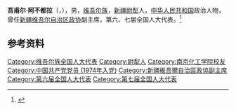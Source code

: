 '''吾甫尔·阿不都拉'''（{{lang-ug|غوپۇر ئابدۇللا|Ghopur Abdulla}}，{{bd|1941年|9月|}}），男，[[维吾尔族|维吾尔族]]，[[新疆|新疆]][[尉犁|尉犁]]人，[[中华人民共和国|中华人民共和国]]政治人物，曾任[[新疆维吾尔自治区政协|新疆维吾尔自治区政协]]副主席，第六、七届全国人大代表。<ref>{{Cite book|title=中华人民共和国职官志|author=何虎生, 李耀东, 向常福主编|publisher=中国社会出版社|year=2003|isbn=9787800883934|location=北京|pages=}}</ref>

== 参考资料 ==
{{reflist}}

{{中国人物小作品}}

{{Authority control}}
{{DEFAULTSORT:}}
[[Category:维吾尔族全国人大代表|Category:维吾尔族全国人大代表]]
[[Category:尉犁人|Category:尉犁人]]
[[Category:南京化工学院校友|Category:南京化工学院校友]]
[[Category:中国共产党党员_(1974年入党)|Category:中国共产党党员 (1974年入党)]]
[[Category:新疆維吾爾自治區政協副主席|Category:新疆維吾爾自治區政協副主席]]
[[Category:第六届全国人大代表|Category:第六届全国人大代表]]
[[Category:第七届全国人大代表|Category:第七届全国人大代表]]